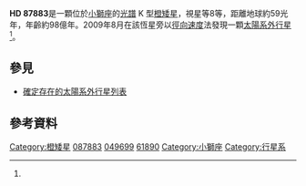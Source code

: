 {{Starbox begin 
| name = [[Henry_Draper_catalogue|HD]] 87883
}}
{{Starbox observe 
| epoch = J2000.0
| constell = [[小獅座|小獅座]]
| ra = {{RA|10|08|43.1395}}
| dec = {{DEC|+34|14|32.135}}
| appmag_v = 7.56
}} 
{{Starbox character 
| class = K0V
| appmag_1_passband = B
| appmag_1 = 8.53
| appmag_2_passband = J
| appmag_2 = 5.839
| appmag_3_passband = H
| appmag_3 = 5.441
| appmag_4_passband = K
| appmag_4 = 5.314
| r-i = 
| v-r = 
| b-v = 0.97
| u-b = 
| variable = 
}} 
{{Starbox astrometry 
| radial_v = +9.1
| prop_mo_ra = –64.48
| prop_mo_dec = –60.28
| parallax = 55.37
| p_error = 0.94
| absmag_v = 6.28
}} 
{{Starbox detail 
| mass = 0.82 ± 0.04
| radius = 0.76 ± 0.03
| gravity = 4.47
| luminosity = 0.32
| temperature = 4980 ± 44
| metal = 0.093 ± 0.04
| age = 9.8 × 10<sup>9</sup>
| rotation = 
}} 
{{Starbox catalog 
| names = [[Durchmusterung|BD]]+34°2089, [[Hipparcos_catalogue|HIP]] 49699, [[PPM_star_catalog|PPM]] 75021, [[Smithsonian_Astrophysical_Observatory_catalogue|SAO]] 61890
}}
{{Starbox reference
| Simbad = HD+87883
| ARICNS = 05698
| NSTED = HD+87883
| EPE = HD+87883
}}
{{Starbox end}}

'''HD 87883'''是一顆位於[[小獅座|小獅座]]的[[恆星光譜|光譜]] K 型[[橙矮星|橙矮星]]，視星等8等，距離地球約59光年，年齡約98億年。2009年8月在該恆星旁以[[徑向速度|徑向速度]]法發現一顆[[太陽系外行星|太陽系外行星]]<ref name="Fischer2009"/>。

{{OrbitboxPlanet begin
| table_ref = <ref name="Fischer2009"/>
}}
{{OrbitboxPlanet
| exoplanet = [[HD_87883_b|b]]
| mass = ≥1.78 ± 0.34
| period = 2754 ± 87
| semimajor = 3.6 ± 0.08
| eccentricity = 0.53 ± 0.12
}}
{{Orbitbox end}}

== 參見 ==
* [[確定存在的太陽系外行星列表|確定存在的太陽系外行星列表]]

==參考資料==
{{reflist|30em|refs=

<ref name="Fischer2009">{{cite journal | url=http://iopscience.iop.org/0004-637X/703/2/1545/fulltext/ | title=Five planets and an independent confirmation of HD 196885 Ab from Lick Observatory | last1=Fischer | first1=Debra | last2=Driscoll | first2=Peter | last3=Isaacson | first3=Howard | last4=Giguere | first4=Matt | last5=Marcy | first5=Geoffrey W. | last6=Valenti | first6=Jeff | last7=Wright | first7=Jason T. | last8=Henry | first8=Gregory W. | last9=Johnson | first9=John Asher | display-authors=1 | journal=The Astrophysical Journal | volume=703 | issue=2 | pages=1545–1556 | year=2009 | arxiv=0908.1596 | bibcode=2009ApJ...703.1545F | doi=10.1088/0004-637X/703/2/1545 | access-date=2013-04-21 | archive-date=2020-01-03 | archive-url=https://web.archive.org/web/20200103235500/http://iopscience.iop.org/0004-637X/703/2/1545/fulltext/ | dead-url=no }}</ref>

}}

{{Sky|10|08|43.1395|+|34|14|32.135|59.0}}

[[Category:橙矮星|Category:橙矮星]]
[[Category:HD和HDE天體|087883]]
[[Category:HIP天體|049699]]
[[Category:SAO天體|61890]]
[[Category:小獅座|Category:小獅座]]
[[Category:行星系|Category:行星系]]

{{main-star-stub}}
{{extrasolar-planet-stub}}